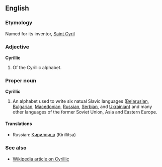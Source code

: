 ==English==
===Etymology===
Named for its inventor, [[w:Saint Cyril|Saint Cyril]]

===Adjective===
'''Cyrillic'''

# Of the Cyrillic alphabet.

===Proper noun===
'''Cyrillic'''

# An alphabet used to write six natual Slavic languages ([[Belarusian]], [[Bulgarian]], [[Macedonian]], [[Russian]], [[Serbian]], and [[Ukrainian]]) and many other languages of the former Soviet Union, Asia and Eastern Europe.

====Translations====
*Russian: [[Кириллица]] (Kirillitsa)

===See also===
*[[w:Cyrillic|Wikipedia article on Cyrillic]]